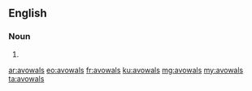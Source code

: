 ==English==

===Noun===
{{head|en|plural}}

# {{plural of|avowal|lang=en}}

[[ar:avowals]]
[[eo:avowals]]
[[fr:avowals]]
[[ku:avowals]]
[[mg:avowals]]
[[my:avowals]]
[[ta:avowals]]